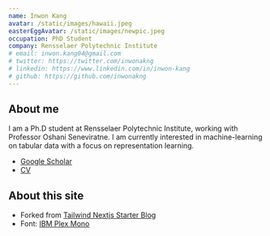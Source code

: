 ```yaml
---
name: Inwon Kang
avatar: /static/images/hawaii.jpeg
easterEggAvatar: /static/images/newpic.jpeg
occupation: PhD Student
company: Rensselaer Polytechnic Institute
# email: inwon.kang04@gmail.com
# twitter: https://twitter.com/inwonakng
# linkedin: https://www.linkedin.com/in/inwon-kang
# github: https://github.com/inwonakng
---
```


## About me

I am a Ph.D student at Rensselaer Polytechnic Institute, working with Professor Oshani Seneviratne.
I am currently interested in machine-learning on tabular data with a focus on representation learning.

- [Google Scholar](https://scholar.google.com/citations?user=ef-tRpMAAAAJ&hl=en&inst=5831747260623323207)
- [CV](/static/pdf/resume.pdf)

## About this site

- Forked from [Tailwind Nextjs Starter Blog](github.com/timlrx/tailwind-nextjs-starter-blog)
- Font: [IBM Plex Mono](https://www.ibm.com/plex/)
